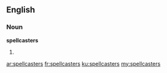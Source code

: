 ==English==

===Noun===
'''spellcasters'''

# {{plural of|[[spellcaster]]}}

[[ar:spellcasters]]
[[fr:spellcasters]]
[[ku:spellcasters]]
[[my:spellcasters]]